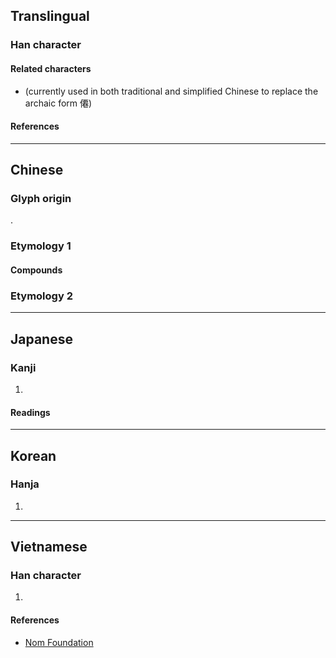 {{also|仙}}
{{character info}}
==Translingual==

===Han character===
{{Han char|rn=9|rad=人|as=11|sn=13|four=21212|canj=OMWU|ids=⿰亻䙴 <small>(TK)</small>,⿰亻⿱䙲巳 <small>(GJ)</small>}}

====Related characters====
* {{l|mul|仙}} (currently used in both traditional and simplified Chinese to replace the archaic form 僊)

====References====
{{Han ref|kx=0115.290|dkj=01055|dj=0246.150|hdz=10209.020|uh=50CA}}

----

==Chinese==

===Glyph origin===
{{Han etym}}
{{Han compound|人|䙴|ls=psc|c1=s|c2=p|t1=person}}.

===Etymology 1===
{{zh-see|仙}}

====Compounds====
{{zh-der|神僊|僊人|水僊|登僊|翩僊|謫僊|僊僊}}

===Etymology 2===
{{zh-see|遷|v}}

----

==Japanese==

===Kanji===
{{ja-kanji|grade=|rs=人11}}

# {{rfdef|ja|sort=人11}}

====Readings====
{{ja-readings
|on=せん
|kun=やまびと, せんにん
}}

----

==Korean==

===Hanja===
{{ko-hanja|hangeul=[[선]]|rv=seon|mr=sŏn}}

# {{rfdef|ko|sort=人11}}

----

==Vietnamese==

===Han character===
{{vi-readings|reading=[[tiên]]|rs=厶09}}

# {{rfdef|vi|sort=厶09}}

====References====
* [http://nomfoundation.org/common/nom_details.php?codepoint=50CA Nom Foundation]
